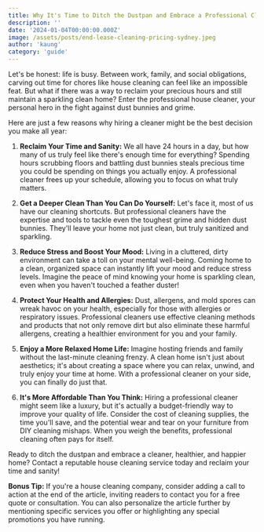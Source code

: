 ```yaml
---
title: Why It's Time to Ditch the Dustpan and Embrace a Professional Cleaner
description: ''
date: '2024-01-04T00:00:00.000Z'
image: /assets/posts/end-lease-cleaning-pricing-sydney.jpeg
author: 'kaung'
category: 'guide'
---
```


Let's be honest: life is busy. Between work, family, and social obligations, carving out time for chores like house cleaning can feel like an impossible feat. But what if there was a way to reclaim your precious hours and still maintain a sparkling clean home? Enter the professional house cleaner, your personal hero in the fight against dust bunnies and grime.

Here are just a few reasons why hiring a cleaner might be the best decision you make all year:

1. **Reclaim Your Time and Sanity:**
   We all have 24 hours in a day, but how many of us truly feel like there's enough time for everything? Spending hours scrubbing floors and battling dust bunnies steals precious time you could be spending on things you actually enjoy. A professional cleaner frees up your schedule, allowing you to focus on what truly matters.

2. **Get a Deeper Clean Than You Can Do Yourself:**
   Let's face it, most of us have our cleaning shortcuts. But professional cleaners have the expertise and tools to tackle even the toughest grime and hidden dust bunnies. They'll leave your home not just clean, but truly sanitized and sparkling.

3. **Reduce Stress and Boost Your Mood:**
   Living in a cluttered, dirty environment can take a toll on your mental well-being. Coming home to a clean, organized space can instantly lift your mood and reduce stress levels. Imagine the peace of mind knowing your home is sparkling clean, even when you haven't touched a feather duster!

4. **Protect Your Health and Allergies:**
   Dust, allergens, and mold spores can wreak havoc on your health, especially for those with allergies or respiratory issues. Professional cleaners use effective cleaning methods and products that not only remove dirt but also eliminate these harmful allergens, creating a healthier environment for you and your family.

5. **Enjoy a More Relaxed Home Life:**
   Imagine hosting friends and family without the last-minute cleaning frenzy. A clean home isn't just about aesthetics; it's about creating a space where you can relax, unwind, and truly enjoy your time at home. With a professional cleaner on your side, you can finally do just that.

6. **It's More Affordable Than You Think:**
   Hiring a professional cleaner might seem like a luxury, but it's actually a budget-friendly way to improve your quality of life. Consider the cost of cleaning supplies, the time you'll save, and the potential wear and tear on your furniture from DIY cleaning mishaps. When you weigh the benefits, professional cleaning often pays for itself.

Ready to ditch the dustpan and embrace a cleaner, healthier, and happier home? Contact a reputable house cleaning service today and reclaim your time and sanity!

**Bonus Tip:** If you're a house cleaning company, consider adding a call to action at the end of the article, inviting readers to contact you for a free quote or consultation. You can also personalize the article further by mentioning specific services you offer or highlighting any special promotions you have running.
